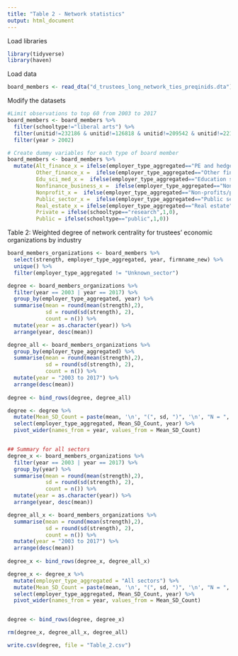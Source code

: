 ```yaml
---
title: "Table 2 - Network statistics"
output: html_document
---
```


Load libraries
```r
library(tidyverse)
library(haven)
```


Load data
```r
board_members <- read_dta("d_trustees_long_network_ties_preqinids.dta")
```


Modify the datasets
```r
#Limit observations to top 60 from 2003 to 2017
board_members <- board_members %>% 
  filter(schooltype!="liberal arts") %>% 
  filter(unitid!=232186 & unitid!=126818 & unitid!=209542 & unitid!=221759 & unitid!=102614 & unitid!=129020 & unitid!=181464) %>% 
  filter(year > 2002)

# Create dummy variables for each type of board member
board_members <- board_members %>% 
  mutate(Alt_finance_x = ifelse(employer_type_aggregated=="PE and hedge funds",1,0),
         Other_finance_x =  ifelse(employer_type_aggregated=="Other finance",1,0),
         Edu_sci_med_x =  ifelse(employer_type_aggregated=="Education science medicine",1,0),
         Nonfinance_business_x =  ifelse(employer_type_aggregated=="Non-financial business",1,0),
         Nonprofit_x =  ifelse(employer_type_aggregated=="Non-profits/philanthropy",1,0),
         Public_sector_x =  ifelse(employer_type_aggregated=="Public sector",1,0),
         Real_estate_x = ifelse(employer_type_aggregated=="Real estate",1,0),
         Private = ifelse(schooltype=="research",1,0),
         Public = ifelse(schooltype=="public",1,0))
```


Table 2: Weighted degree of network centrality for trustees’ economic organizations by industry
```r
board_members_organizations <- board_members %>%
  select(strength, employer_type_aggregated, year, firmname_new) %>%
  unique() %>% 
  filter(employer_type_aggregated != "Unknown_sector")

degree <- board_members_organizations %>%   
  filter(year == 2003 | year == 2017) %>%   
  group_by(employer_type_aggregated, year) %>% 
  summarise(mean = round(mean(strength),2),
            sd = round(sd(strength), 2), 
            count = n()) %>% 
  mutate(year = as.character(year)) %>% 
  arrange(year, desc(mean))

degree_all <- board_members_organizations %>%
  group_by(employer_type_aggregated) %>% 
  summarise(mean = round(mean(strength),2),
            sd = round(sd(strength), 2),
            count = n()) %>% 
  mutate(year = "2003 to 2017") %>% 
  arrange(desc(mean))
    
degree <- bind_rows(degree, degree_all)

degree <- degree %>% 
  mutate(Mean_SD_Count = paste(mean, '\n', "(", sd, ")", '\n', "N = ", count, sep = "")) %>% 
  select(employer_type_aggregated, Mean_SD_Count, year) %>% 
  pivot_wider(names_from = year, values_from = Mean_SD_Count)


## Summary for all sectors
degree_x <- board_members_organizations %>%   
  filter(year == 2003 | year == 2017) %>% 
  group_by(year) %>% 
  summarise(mean = round(mean(strength),2),
            sd = round(sd(strength), 2), 
            count = n()) %>% 
  mutate(year = as.character(year)) %>% 
  arrange(year, desc(mean))

degree_all_x <- board_members_organizations %>%
  summarise(mean = round(mean(strength),2),
            sd = round(sd(strength), 2),
            count = n()) %>% 
  mutate(year = "2003 to 2017") %>% 
  arrange(desc(mean))
    
degree_x <- bind_rows(degree_x, degree_all_x)

degree_x <- degree_x %>% 
  mutate(employer_type_aggregated = "All sectors") %>% 
  mutate(Mean_SD_Count = paste(mean, '\n', "(", sd, ")", '\n', "N = ", count, sep = "")) %>% 
  select(employer_type_aggregated, Mean_SD_Count, year) %>% 
  pivot_wider(names_from = year, values_from = Mean_SD_Count)


degree <- bind_rows(degree, degree_x)

rm(degree_x, degree_all_x, degree_all)

write.csv(degree, file = "Table_2.csv")
```

